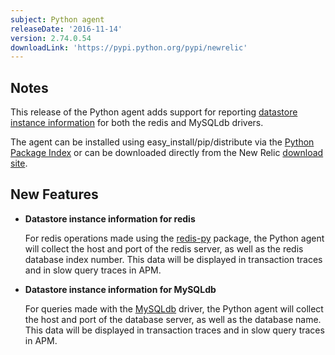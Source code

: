 ```yaml
---
subject: Python agent
releaseDate: '2016-11-14'
version: 2.74.0.54
downloadLink: 'https://pypi.python.org/pypi/newrelic'
---
```


## Notes

This release of the Python agent adds support for reporting [datastore instance information](https://docs.newrelic.com/docs/agents/python-agent/supported-features/python-instance-level-database-information) for both the redis and MySQLdb drivers.

The agent can be installed using easy_install/pip/distribute via the [Python Package Index](https://pypi.python.org/pypi/newrelic) or can be downloaded directly from the New Relic [download site](http://download.newrelic.com/python_agent/release/).

## New Features

* **Datastore instance information for redis**

  For redis operations made using the [redis-py](https://pypi.python.org/pypi/redis) package, the Python agent will collect the host and port of the redis server, as well as the redis database index number. This data will be displayed in transaction traces and in slow query traces in APM.
* **Datastore instance information for MySQLdb**

  For queries made with the [MySQLdb](https://pypi.python.org/pypi/MySQL-python/) driver, the Python agent will collect the host and port of the database server, as well as the database name. This data will be displayed in transaction traces and in slow query traces in APM.
